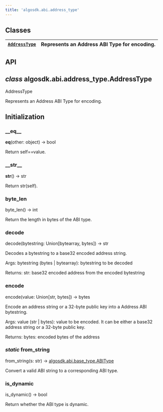 ```yaml
---
title: 'algosdk.abi.address_type'
---
```


<a id='module-algosdk.abi.address_type'></a>

<a id='algosdk-abi-address-type'></a>

<a id='module-contents'></a>

<a id='classes'></a>

## Classes

| [`AddressType`](#algosdk.abi.address_type.AddressType) | Represents an Address ABI Type for encoding. |
| ------------------------------------------------------ | -------------------------------------------- |

<a id='api'></a>

## API

<a id='algosdk.abi.address_type.AddressType'></a>

## _class_ algosdk.abi.address_type.AddressType

AddressType

Represents an Address ABI Type for encoding.

## Initialization

<a id='algosdk.abi.address_type.AddressType.__eq__'></a>

### \_\_eq\_\_

**eq**(other: object) → bool

Return self==value.

<a id='algosdk.abi.address_type.AddressType.__str__'></a>

### \_\_str\_\_

**str**() → str

Return str(self).

<a id='algosdk.abi.address_type.AddressType.byte_len'></a>

### byte_len

byte_len() → int

Return the length in bytes of the ABI type.

<a id='algosdk.abi.address_type.AddressType.decode'></a>

### decode

decode(bytestring: Union[bytearray, bytes]) → str

Decodes a bytestring to a base32 encoded address string.

Args:
bytestring (bytes | bytearray): bytestring to be decoded

Returns:
str: base32 encoded address from the encoded bytestring

<a id='algosdk.abi.address_type.AddressType.encode'></a>

### encode

encode(value: Union[str, bytes]) → bytes

Encode an address string or a 32-byte public key into a Address ABI bytestring.

Args:
value (str | bytes): value to be encoded. It can be either a base32
address string or a 32-byte public key.

Returns:
bytes: encoded bytes of the address

<a id='algosdk.abi.address_type.AddressType.from_string'></a>

### _static_ from_string

from_string(s: str) → [algosdk.abi.base_type.ABIType](algosdk.abi.base_type.mdx#algosdk.abi.base_type.ABIType)

Convert a valid ABI string to a corresponding ABI type.

<a id='algosdk.abi.address_type.AddressType.is_dynamic'></a>

### is_dynamic

is_dynamic() → bool

Return whether the ABI type is dynamic.
